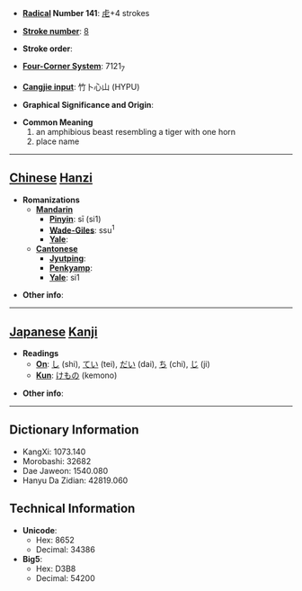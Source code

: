 * '''[[Wiktionary:Chinese radical index| Radical]] Number 141''': [[Wiktionary:Chinese radical index 虍|虍]]+4 strokes

* '''[[Wiktionary:Chinese total strokes index|Stroke number]]''': [[Wiktionary:Chinese total strokes index 8|8]]

* '''Stroke order''': 

* '''[[Wiktionary:Chinese four corner index|Four-Corner System]]''': 7121<sub>7</sub>

* '''[[Wiktionary:Chinese Cangjie index|Cangjie input]]''': 竹卜心山 (HYPU)

* '''Graphical Significance and Origin''': 

* '''Common Meaning'''
*#an amphibious beast resembling a tiger with one horn
*# place name


----

== [[Chinese]] [[Hanzi]] ==

* '''Romanizations'''
** '''[[Mandarin]]'''
*** '''[[Pinyin]]''': sī (si1)
*** '''[[Wade-Giles]]''': ssu<sup>1</sup>
*** '''[[Yale]]''': 
** '''[[Cantonese]]'''
*** '''[[Jyutping]]''':
*** '''[[Penkyamp]]''': 
*** '''[[Yale]]''': si1

* '''Other info''': 

----

== [[Japanese]] [[Kanji]] ==

* '''Readings'''
** '''[[On]]''': [[し]] (shi), [[てい]] (tei), [[だい]] (dai), [[ち]] (chi), [[じ]] (ji)
** '''[[Kun]]''': [[けもの]] (kemono)

* '''Other info''':  

----

== Dictionary Information ==

* KangXi: 1073.140
* Morobashi: 32682
* Dae Jaweon: 1540.080
* Hanyu Da Zidian: 42819.060

== Technical Information ==

* '''Unicode''':
** Hex: 8652
** Decimal: 34386
* '''Big5''':
** Hex: D3B8
** Decimal: 54200